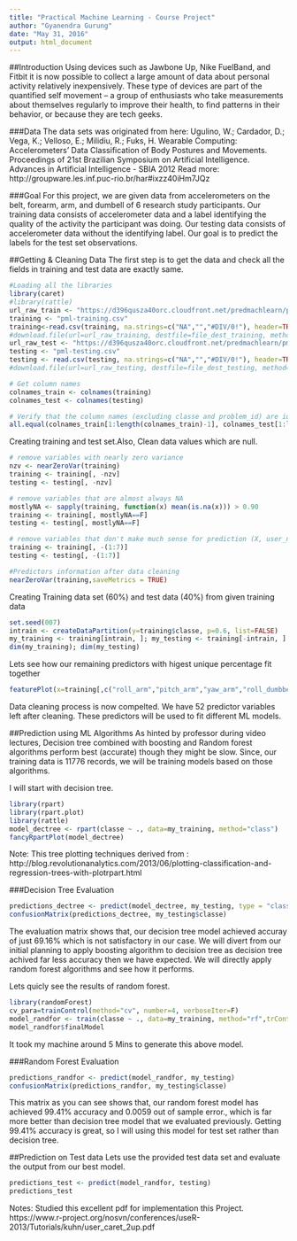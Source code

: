 ```yaml
---
title: "Practical Machine Learning - Course Project"
author: "Gyanendra Gurung"
date: "May 31, 2016"
output: html_document
---
```


##Introduction
Using devices such as Jawbone Up, Nike FuelBand, and Fitbit it is now possible to collect a large amount of data about personal activity relatively inexpensively. These type of devices are part of the quantified self movement – a group of enthusiasts who take measurements about themselves regularly to improve their health, to find patterns in their behavior, or because they are tech geeks.

###Data
The data sets was originated from here:
Ugulino, W.; Cardador, D.; Vega, K.; Velloso, E.; Milidiu, R.; Fuks, H. Wearable Computing: Accelerometers' Data Classification of Body Postures and Movements. Proceedings of 21st Brazilian Symposium on Artificial Intelligence. Advances in Artificial Intelligence - SBIA 2012
Read more: http://groupware.les.inf.puc-rio.br/har#ixzz40iHm7JQz

###Goal
For this project, we are given data from accelerometers on the belt, forearm, arm, and dumbell of 6 research study participants. Our training data consists of accelerometer data and a label identifying the quality of the activity the participant was doing. Our testing data consists of accelerometer data without the identifying label. Our goal is to predict the labels for the test set observations.

##Getting & Cleaning Data
The first step is to get the data and check all the fields in training and test data are exactly same.
```r
#Loading all the libraries
library(caret)
#library(rattle)
url_raw_train <- "https://d396qusza40orc.cloudfront.net/predmachlearn/pml-training.csv"
training <- "pml-training.csv"
training<-read.csv(training, na.strings=c("NA","","#DIV/0!"), header=TRUE)
#download.file(url=url_raw_training, destfile=file_dest_training, method="curl")
url_raw_test <- "https://d396qusza40orc.cloudfront.net/predmachlearn/pml-testing.csv"
testing <- "pml-testing.csv"
testing <- read.csv(testing, na.strings=c("NA","","#DIV/0!"), header=TRUE)
#download.file(url=url_raw_testing, destfile=file_dest_testing, method="curl")

# Get column names
colnames_train <- colnames(training)
colnames_test <- colnames(testing)

# Verify that the column names (excluding classe and problem_id) are identical in the training and test set.
all.equal(colnames_train[1:length(colnames_train)-1], colnames_test[1:length(colnames_train)-1])
```
Creating training and test set.Also, Clean data values which are null.
```r
# remove variables with nearly zero variance
nzv <- nearZeroVar(training)
training <- training[, -nzv]
testing <- testing[, -nzv]

# remove variables that are almost always NA
mostlyNA <- sapply(training, function(x) mean(is.na(x))) > 0.90
training <- training[, mostlyNA==F]
testing <- testing[, mostlyNA==F]

# remove variables that don't make much sense for prediction (X, user_name, raw_timestamp_part_1, raw_timestamp_part_2, cvtd_timestamp . . .), which happen to be the first seven variables
training <- training[, -(1:7)]
testing <- testing[, -(1:7)]

#Predictors information after data cleaning
nearZeroVar(training,saveMetrics = TRUE)
```
Creating Training data set (60%) and test data (40%) from given training data
```r
set.seed(007)
intrain <- createDataPartition(y=training$classe, p=0.6, list=FALSE)
my_training <- training[intrain, ]; my_testing <- training[-intrain, ]
dim(my_training); dim(my_testing)
```
Lets see how our remaining predictors with higest unique percentage fit together 
```r
featurePlot(x=training[,c("roll_arm","pitch_arm","yaw_arm","roll_dumbbell","pitch_dumbbell","yaw_dumbbell","pitch_belt","yaw_belt","roll_forearm","pitch_forearm","yaw_forearm")],y=training$classe)
```

Data cleaning process is now compelted. We have 52 predictor variables left after cleaning. These predictors will be used to fit different ML models.

##Prediction using ML Algorithms
As hinted by professor during video lectures, Decision tree combined with boosting and Random forest algorithms perform best (accurate) though they might be slow. Since, our training data is 11776 records, we will be training models based on those algorithms.

I will start with decision tree.
```r
library(rpart)
library(rpart.plot)
library(rattle)
model_dectree <- rpart(classe ~ ., data=my_training, method="class")
fancyRpartPlot(model_dectree)
```

Note: This tree plotting techniques derived from : http://blog.revolutionanalytics.com/2013/06/plotting-classification-and-regression-trees-with-plotrpart.html

###Decision Tree Evaluation
```r
predictions_dectree <- predict(model_dectree, my_testing, type = "class")
confusionMatrix(predictions_dectree, my_testing$classe)
```
The evaluation matrix shows that, our decision tree model achieved accuray of just 69.16% which is not satisfactory in our case. We will divert from our initial planning to apply boosting algorithm to decision tree as decision tree achived far less accuracy then we have expected. We will directly apply random forest algorithms and see how it performs. 

Lets quicly see the results of random forest.
```r
library(randomForest)
cv_para=trainControl(method="cv", number=4, verboseIter=F)
model_randfor <- train(classe ~ ., data=my_training, method="rf",trControl=cv_para)
model_randfor$finalModel
```
It took my machine around 5 Mins to generate this above model.

###Random Forest Evaluation
```r
predictions_randfor <- predict(model_randfor, my_testing)
confusionMatrix(predictions_randfor, my_testing$classe)
```

This matrix as you can see shows that, our random forest model has achieved 99.41% accuracy and 0.0059 out of sample error., which is far more better than decision tree model that we evaluated previously. Getting 99.41% accuracy is great, so I will using this model for test set rather than decision tree.

##Prediction on Test data
Lets use the provided test data set and evaluate the output from our best model.
```r
predictions_test <- predict(model_randfor, testing)
predictions_test
```
Notes: Studied this excellent pdf for implementation this Project.
https://www.r-project.org/nosvn/conferences/useR-2013/Tutorials/kuhn/user_caret_2up.pdf
